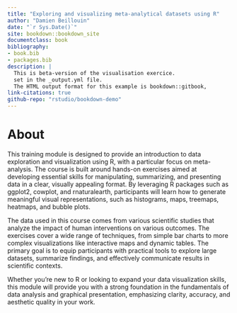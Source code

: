 ```yaml
---
title: "Exploring and visualizing meta-analytical datasets using R"
author: "Damien Beillouin"
date: "`r Sys.Date()`"
site: bookdown::bookdown_site
documentclass: book
bibliography:
- book.bib
- packages.bib
description: |
  This is beta-version of the visualisation exercice.
  set in the _output.yml file.
  The HTML output format for this example is bookdown::gitbook,
link-citations: true
github-repo: "rstudio/bookdown-demo"
---
```


# About

This training module is designed to provide an introduction to data exploration and visualization using R, with a particular focus on meta-analysis. The course is built around hands-on exercises aimed at developing essential skills for manipulating, summarizing, and presenting data in a clear, visually appealing format. By leveraging R packages such as ggplot2, cowplot, and rnaturalearth, participants will learn how to generate meaningful visual representations, such as histograms, maps, treemaps, heatmaps, and bubble plots.

The data used in this course comes from various scientific studies that analyze the impact of human interventions on various outcomes. The exercises cover a wide range of techniques, from simple bar charts to more complex visualizations like interactive maps and dynamic tables. The primary goal is to equip participants with practical tools to explore large datasets, summarize findings, and effectively communicate results in scientific contexts.

Whether you're new to R or looking to expand your data visualization skills, this module will provide you with a strong foundation in the fundamentals of data analysis and graphical presentation, emphasizing clarity, accuracy, and aesthetic quality in your work.
